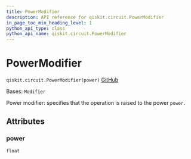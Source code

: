 ```yaml
---
title: PowerModifier
description: API reference for qiskit.circuit.PowerModifier
in_page_toc_min_heading_level: 1
python_api_type: class
python_api_name: qiskit.circuit.PowerModifier
---
```


# PowerModifier

<span id="qiskit.circuit.PowerModifier" />

`qiskit.circuit.PowerModifier(power)` [GitHub](https://github.com/qiskit/qiskit/tree/stable/1.0/qiskit/circuit/annotated_operation.py "view source code")

Bases: `Modifier`

Power modifier: specifies that the operation is raised to the power `power`.

## Attributes

<span id="qiskit.circuit.PowerModifier.power" />

### power

`float`

